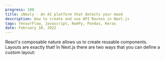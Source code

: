 ```yaml
---
progress: 100
title: iNeuly - An AI platform that detects your mood
description: How to create and use API Routes in Next.js
tags: TensorFlow, Javascript, NumPy, Pandas, Keras
date: February 10, 2022
---
```


React's composable nature allows us to create reusable components. Layouts are exactly that! In Next.js there are two ways that you can define a custom layout:
